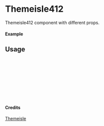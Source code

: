 
<Meta of={Themeisle412} title="Themeisle/Themeisle412" />

# Themeisle412

Themeisle412 component with different props.

#### Example

<Canvas of={Themeisle412.Primary} />

## Usage

```ts
import { Themeisle412 } from "yadl-ui";

const Example = () => {
  return (
      <Themeisle412 />
  );
};

export default Example;
```

#### Credits
[Themeisle](https://themeisle.com/illustrations/)
